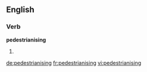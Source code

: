 ==English==

===Verb===
'''pedestrianising'''

# {{third-person singular of|pedestrianise}}

[[de:pedestrianising]]
[[fr:pedestrianising]]
[[vi:pedestrianising]]